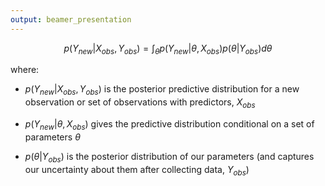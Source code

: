 ```yaml
---
output: beamer_presentation
---
```


\small

$$p(Y_{new}| X_{obs}, Y_{obs}) = \int_{\theta}p(Y_{new} | \theta, X_{obs})p(\theta | Y_{obs})d\theta$$

where:

- $p(Y_{new}| X_{obs}, Y_{obs})$ is the posterior predictive distribution for a new observation or set of observations with predictors, $X_{obs}$

- $p(Y_{new} | \theta, X_{obs})$ gives the predictive distribution conditional on a set of parameters $\theta$

- $p(\theta | Y_{obs})$ is the posterior distribution of our parameters (and captures our uncertainty about them after collecting data, $Y_{obs}$)
